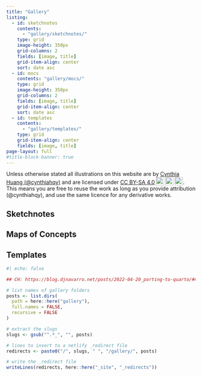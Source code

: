 ```yaml
---
title: "Gallery"
listing:
  - id: sketchnotes
    contents: 
      - "gallery/sketchnotes/"
    type: grid
    image-height: 350px
    grid-columns: 2
    fields: [image, title]
    grid-item-align: center
    sort: date asc
  - id: mocs
    contents: "gallery/mocs/"
    type: grid
    image-height: 350px
    grid-columns: 2
    fields: [image, title]
    grid-item-align: center
    sort: date asc
  - id: templates
    contents:
      - "gallery/templates/"
    type: grid
    grid-item-align: center
    fields: [image, title]
page-layout: full
#title-block-banner: true
---
```


<p xmlns:cc="http://creativecommons.org/ns#" xmlns:dct="http://purl.org/dc/terms/"><span property="dct:title">Unless otherwise stated all illustrations on this website are</span> by <a rel="cc:attributionURL dct:creator" property="cc:attributionName" href="https://cynthiahqy.com">Cynthia Huang (@cynthiahqy)</a> and are licensed under <a href="http://creativecommons.org/licenses/by-sa/4.0/?ref=chooser-v1" target="_blank" rel="license noopener noreferrer" style="display:inline-block;">CC BY-SA 4.0<img style="height:22px!important;margin-left:3px;vertical-align:text-bottom;" src="https://mirrors.creativecommons.org/presskit/icons/cc.svg?ref=chooser-v1"><img style="height:22px!important;margin-left:3px;vertical-align:text-bottom;" src="https://mirrors.creativecommons.org/presskit/icons/by.svg?ref=chooser-v1"><img style="height:22px!important;margin-left:3px;vertical-align:text-bottom;" src="https://mirrors.creativecommons.org/presskit/icons/sa.svg?ref=chooser-v1"></a>. This means you are free to reuse the work as long as you provide attribution (@cynthiahqy), and use the same licence for any derivative works.</p>

## Sketchnotes

:::{#sketchnotes}
:::

## Maps of Concepts

:::{#mocs}
:::

## Templates

:::{#templates}
:::

```r
#| echo: false

## CH: https://blog.djnavarro.net/posts/2022-04-20_porting-to-quarto/#netlify-redirects

# list names of gallery folders
posts <- list.dirs(
  path = here::here("gallery"),
  full.names = FALSE,
  recursive = FALSE
)

# extract the slugs
slugs <- gsub("^.*_", "", posts)

# lines to insert to a netlify _redirect file
redirects <- paste0("/", slugs, " ", "/gallery/", posts)

# write the _redirect file
writeLines(redirects, here::here("_site", "_redirects"))
```